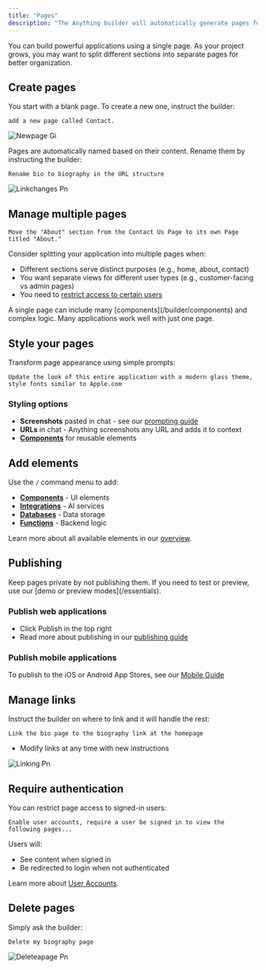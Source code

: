 ```yaml
---
title: "Pages"
description: "The Anything builder will automatically generate pages for you as you instruct it. Pages are the screens of your site or app. You start with a blank page when you open a new project."
---
```


You can build powerful applications using a single page. As your project grows, you may want to split different sections into separate pages for better organization.

## Create pages

You start with a blank page. To create a new one, instruct the builder:

```
add a new page called Contact.
```

![Newpage Gi](/images/newpage.gif)

Pages are automatically named based on their content. Rename them by instructing the builder:

```
Rename bio to biography in the URL structure
```

![Linkchanges Pn](/images/linkchanges.png)

## Manage multiple pages

```
Move the "About" section from the Contact Us Page to its own Page titled "About."
```

Consider splitting your application into multiple pages when:

- Different sections serve distinct purposes (e.g., home, about, contact)
- You want separate views for different user types (e.g., customer-facing vs admin pages)
- You need to [restrict access to certain users](/builder/user-accounts)

<Tip>
  A single page can include many [components](/builder/components) and complex logic. Many applications work well with just one page.
</Tip>

## Style your pages

Transform page appearance using simple prompts:

```
Update the look of this entire application with a modern glass theme, style fonts similar to Apple.com
```

### Styling options

- **Screenshots** pasted in chat - see our [prompting guide](/prompting)
- **URLs** in chat - Anything screenshots any URL and adds it to context
- [**Components**](/builder/components) for reusable elements

## Add elements

Use the `/` command menu to add:

- [**Components**](/builder/components) - UI elements
- [**Integrations**](/builder/integrations) - AI services
- [**Databases**](/builder/databases) - Data storage
- [**Functions**](/builder/functions) - Backend logic

Learn more about all available elements in our [overview](/builder/overview).

## Publishing

<Info>
  Keep pages private by not publishing them. If you need to test or preview, use our [demo or preview modes](/essentials).
</Info>

### Publish web applications

- Click Publish in the top right
- Read more about publishing in our [publishing guide](/publish-and-share/publish)

### Publish mobile applications

To publish to the iOS or Android App Stores, see our [Mobile Guide](/builder/mobile)

## Manage links

Instruct the builder on where to link and it will handle the rest:

```
Link the bio page to the biography link at the homepage
```

- Modify links at any time with new instructions

![Linking Pn](/images/linking.png)

## Require authentication

You can restrict page access to signed-in users:

```
Enable user accounts, require a user be signed in to view the following pages...
```

Users will:

- See content when signed in
- Be redirected to login when not authenticated

Learn more about [User Accounts](/builder/user-accounts).

## Delete pages

Simply ask the builder:

```
Delete my biography page
```

![Deleteapage Pn](/images/deleteapage.png)